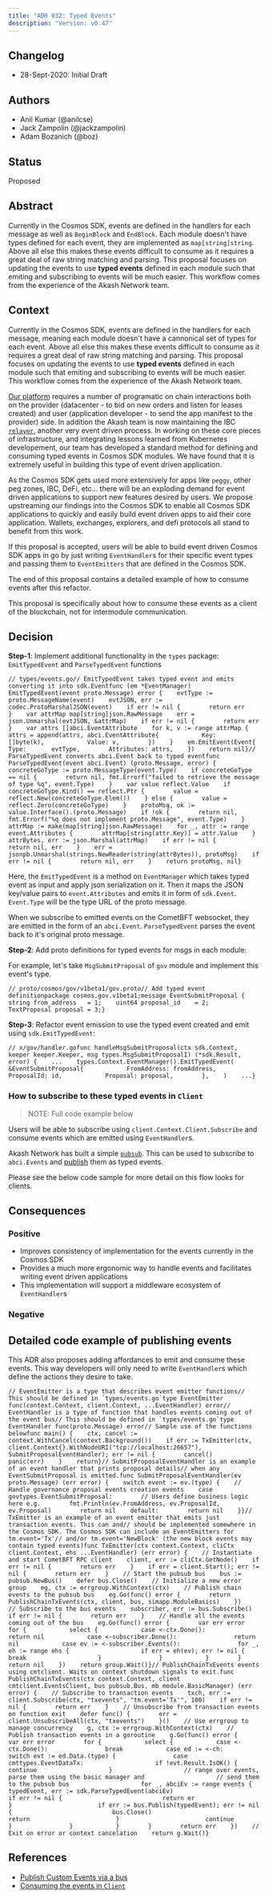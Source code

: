 ```yaml
---
title: "ADR 032: Typed Events"
description: "Version: v0.47"
---
```


## Changelog[​](#changelog "Direct link to Changelog")

* 28-Sept-2020: Initial Draft

## Authors[​](#authors "Direct link to Authors")

* Anil Kumar (@anilcse)
* Jack Zampolin (@jackzampolin)
* Adam Bozanich (@boz)

## Status[​](#status "Direct link to Status")

Proposed

## Abstract[​](#abstract "Direct link to Abstract")

Currently in the Cosmos SDK, events are defined in the handlers for each message as well as `BeginBlock` and `EndBlock`. Each module doesn't have types defined for each event, they are implemented as `map[string]string`. Above all else this makes these events difficult to consume as it requires a great deal of raw string matching and parsing. This proposal focuses on updating the events to use **typed events** defined in each module such that emiting and subscribing to events will be much easier. This workflow comes from the experience of the Akash Network team.

## Context[​](#context "Direct link to Context")

Currently in the Cosmos SDK, events are defined in the handlers for each message, meaning each module doesn't have a cannonical set of types for each event. Above all else this makes these events difficult to consume as it requires a great deal of raw string matching and parsing. This proposal focuses on updating the events to use **typed events** defined in each module such that emiting and subscribing to events will be much easier. This workflow comes from the experience of the Akash Network team.

[Our platform](http://github.com/ovrclk/akash) requires a number of programatic on chain interactions both on the provider (datacenter - to bid on new orders and listen for leases created) and user (application developer - to send the app manifest to the provider) side. In addition the Akash team is now maintaining the IBC [`relayer`](https://github.com/ovrclk/relayer), another very event driven process. In working on these core pieces of infrastructure, and integrating lessons learned from Kubernetes developement, our team has developed a standard method for defining and consuming typed events in Cosmos SDK modules. We have found that it is extremely useful in building this type of event driven application.

As the Cosmos SDK gets used more extensively for apps like `peggy`, other peg zones, IBC, DeFi, etc... there will be an exploding demand for event driven applications to support new features desired by users. We propose upstreaming our findings into the Cosmos SDK to enable all Cosmos SDK applications to quickly and easily build event driven apps to aid their core application. Wallets, exchanges, explorers, and defi protocols all stand to benefit from this work.

If this proposal is accepted, users will be able to build event driven Cosmos SDK apps in go by just writing `EventHandler`s for their specific event types and passing them to `EventEmitters` that are defined in the Cosmos SDK.

The end of this proposal contains a detailed example of how to consume events after this refactor.

This proposal is specifically about how to consume these events as a client of the blockchain, not for intermodule communication.

## Decision[​](#decision "Direct link to Decision")

**Step-1**: Implement additional functionality in the `types` package: `EmitTypedEvent` and `ParseTypedEvent` functions

```
// types/events.go// EmitTypedEvent takes typed event and emits converting it into sdk.Eventfunc (em *EventManager) EmitTypedEvent(event proto.Message) error {    evtType := proto.MessageName(event)    evtJSON, err := codec.ProtoMarshalJSON(event)    if err != nil {        return err    }    var attrMap map[string]json.RawMessage    err = json.Unmarshal(evtJSON, &attrMap)    if err != nil {        return err    }    var attrs []abci.EventAttribute    for k, v := range attrMap {        attrs = append(attrs, abci.EventAttribute{            Key:   []byte(k),            Value: v,        })    }    em.EmitEvent(Event{        Type:       evtType,        Attributes: attrs,    })    return nil}// ParseTypedEvent converts abci.Event back to typed eventfunc ParseTypedEvent(event abci.Event) (proto.Message, error) {    concreteGoType := proto.MessageType(event.Type)    if concreteGoType == nil {        return nil, fmt.Errorf("failed to retrieve the message of type %q", event.Type)    }    var value reflect.Value    if concreteGoType.Kind() == reflect.Ptr {        value = reflect.New(concreteGoType.Elem())    } else {        value = reflect.Zero(concreteGoType)    }    protoMsg, ok := value.Interface().(proto.Message)    if !ok {        return nil, fmt.Errorf("%q does not implement proto.Message", event.Type)    }    attrMap := make(map[string]json.RawMessage)    for _, attr := range event.Attributes {        attrMap[string(attr.Key)] = attr.Value    }    attrBytes, err := json.Marshal(attrMap)    if err != nil {        return nil, err    }    err = jsonpb.Unmarshal(strings.NewReader(string(attrBytes)), protoMsg)    if err != nil {        return nil, err    }    return protoMsg, nil}
```

Here, the `EmitTypedEvent` is a method on `EventManager` which takes typed event as input and apply json serialization on it. Then it maps the JSON key/value pairs to `event.Attributes` and emits it in form of `sdk.Event`. `Event.Type` will be the type URL of the proto message.

When we subscribe to emitted events on the CometBFT websocket, they are emitted in the form of an `abci.Event`. `ParseTypedEvent` parses the event back to it's original proto message.

**Step-2**: Add proto definitions for typed events for msgs in each module:

For example, let's take `MsgSubmitProposal` of `gov` module and implement this event's type.

```
// proto/cosmos/gov/v1beta1/gov.proto// Add typed event definitionpackage cosmos.gov.v1beta1;message EventSubmitProposal {    string from_address   = 1;    uint64 proposal_id    = 2;    TextProposal proposal = 3;}
```

**Step-3**: Refactor event emission to use the typed event created and emit using `sdk.EmitTypedEvent`:

```
// x/gov/handler.gofunc handleMsgSubmitProposal(ctx sdk.Context, keeper keeper.Keeper, msg types.MsgSubmitProposalI) (*sdk.Result, error) {    ...    types.Context.EventManager().EmitTypedEvent(        &EventSubmitProposal{            FromAddress: fromAddress,            ProposalId: id,            Proposal: proposal,        },    )    ...}
```

### How to subscribe to these typed events in `Client`[​](#how-to-subscribe-to-these-typed-events-in-client "Direct link to how-to-subscribe-to-these-typed-events-in-client")

> NOTE: Full code example below

Users will be able to subscribe using `client.Context.Client.Subscribe` and consume events which are emitted using `EventHandler`s.

Akash Network has built a simple [`pubsub`](https://github.com/ovrclk/akash/blob/90d258caeb933b611d575355b8df281208a214f8/pubsub/bus.go#L20). This can be used to subscribe to `abci.Events` and [publish](https://github.com/ovrclk/akash/blob/90d258caeb933b611d575355b8df281208a214f8/events/publish.go#L21) them as typed events.

Please see the below code sample for more detail on this flow looks for clients.

## Consequences[​](#consequences "Direct link to Consequences")

### Positive[​](#positive "Direct link to Positive")

* Improves consistency of implementation for the events currently in the Cosmos SDK
* Provides a much more ergonomic way to handle events and facilitates writing event driven applications
* This implementation will support a middleware ecosystem of `EventHandler`s

### Negative[​](#negative "Direct link to Negative")

## Detailed code example of publishing events[​](#detailed-code-example-of-publishing-events "Direct link to Detailed code example of publishing events")

This ADR also proposes adding affordances to emit and consume these events. This way developers will only need to write `EventHandler`s which define the actions they desire to take.

```
// EventEmitter is a type that describes event emitter functions// This should be defined in `types/events.go`type EventEmitter func(context.Context, client.Context, ...EventHandler) error// EventHandler is a type of function that handles events coming out of the event bus// This should be defined in `types/events.go`type EventHandler func(proto.Message) error// Sample use of the functions belowfunc main() {    ctx, cancel := context.WithCancel(context.Background())    if err := TxEmitter(ctx, client.Context{}.WithNodeURI("tcp://localhost:26657"), SubmitProposalEventHandler); err != nil {        cancel()        panic(err)    }    return}// SubmitProposalEventHandler is an example of an event handler that prints proposal details// when any EventSubmitProposal is emitted.func SubmitProposalEventHandler(ev proto.Message) (err error) {    switch event := ev.(type) {    // Handle governance proposal events creation events    case govtypes.EventSubmitProposal:        // Users define business logic here e.g.        fmt.Println(ev.FromAddress, ev.ProposalId, ev.Proposal)        return nil    default:        return nil    }}// TxEmitter is an example of an event emitter that emits just transaction events. This can and// should be implemented somewhere in the Cosmos SDK. The Cosmos SDK can include an EventEmitters for tm.event='Tx'// and/or tm.event='NewBlock' (the new block events may contain typed events)func TxEmitter(ctx context.Context, cliCtx client.Context, ehs ...EventHandler) (err error) {    // Instantiate and start CometBFT RPC client    client, err := cliCtx.GetNode()    if err != nil {        return err    }    if err = client.Start(); err != nil {        return err    }    // Start the pubsub bus    bus := pubsub.NewBus()    defer bus.Close()    // Initialize a new error group    eg, ctx := errgroup.WithContext(ctx)    // Publish chain events to the pubsub bus    eg.Go(func() error {        return PublishChainTxEvents(ctx, client, bus, simapp.ModuleBasics)    })    // Subscribe to the bus events    subscriber, err := bus.Subscribe()    if err != nil {        return err    }    // Handle all the events coming out of the bus    eg.Go(func() error {        var err error        for {            select {            case <-ctx.Done():                return nil            case <-subscriber.Done():                return nil            case ev := <-subscriber.Events():                for _, eh := range ehs {                    if err = eh(ev); err != nil {                        break                    }                }            }        }        return nil    })    return group.Wait()}// PublishChainTxEvents events using cmtclient. Waits on context shutdown signals to exit.func PublishChainTxEvents(ctx context.Context, client cmtclient.EventsClient, bus pubsub.Bus, mb module.BasicManager) (err error) {    // Subscribe to transaction events    txch, err := client.Subscribe(ctx, "txevents", "tm.event='Tx'", 100)    if err != nil {        return err    }    // Unsubscribe from transaction events on function exit    defer func() {        err = client.UnsubscribeAll(ctx, "txevents")    }()    // Use errgroup to manage concurrency    g, ctx := errgroup.WithContext(ctx)    // Publish transaction events in a goroutine    g.Go(func() error {        var err error        for {            select {            case <-ctx.Done():                break            case ed := <-ch:                switch evt := ed.Data.(type) {                case cmttypes.EventDataTx:                    if !evt.Result.IsOK() {                        continue                    }                    // range over events, parse them using the basic manager and                    // send them to the pubsub bus                    for _, abciEv := range events {                        typedEvent, err := sdk.ParseTypedEvent(abciEv)                        if err != nil {                            return er                        }                        if err := bus.Publish(typedEvent); err != nil {                            bus.Close()                            return                        }                        continue                    }                }            }        }        return err    })    // Exit on error or context cancelation    return g.Wait()}
```

## References[​](#references "Direct link to References")

* [Publish Custom Events via a bus](https://github.com/ovrclk/akash/blob/90d258caeb933b611d575355b8df281208a214f8/events/publish.go#L19-L58)
* [Consuming the events in `Client`](https://github.com/ovrclk/deploy/blob/bf6c633ab6c68f3026df59efd9982d6ca1bf0561/cmd/event-handlers.go#L57)
